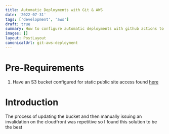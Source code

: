 ```yaml
---
title: Automatic Deployments with Git & AWS
date: '2022-07-31'
tags: ['development', 'aws']
draft: true
summary: How to configure automatic deployments with github actions to have it update an Amazon AWS S3 bucket.
images: []
layout: PostLayout
canonicalUrl: git-aws-deployment
---
```


# Pre-Requirements

1. Have an S3 bucket configured for static public site access found [here]()

# Introduction

The process of updating the bucket and then manually issuing an invalidation on the cloudfront was repetitive so I found this solution to be the best
